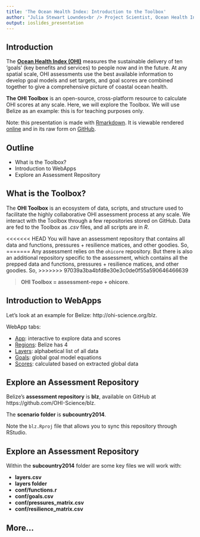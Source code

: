 ```yaml
---
title: 'The Ocean Health Index: Introduction to the Toolbox'
author: "Julia Stewart Lowndes<br /> Project Scientist, Ocean Health Index<br /> lowndes@nceas.ucsb.edu"
output: ioslides_presentation
---
```


## Introduction

The [**Ocean Health Index (OHI)**](www.oceanhealthindex.org) measures the sustainable delivery of ten ‘goals’ (key benefits and services) to people now and in the future. At any spatial scale, OHI assessments use the best available information to develop goal models and set targets, and goal scores are combined together to give a comprehensive picture of coastal ocean health.  

**The OHI Toolbox** is an open-source, cross-platform resource to calculate OHI scores at any scale. Here, we will explore the Toolbox. We will use Belize as an example: this is for teaching purposes only.  

Note: this presentation is made with [Rmarkdown](http://rmarkdown.rstudio.com/). It is viewable rendered [online](http://htmlpreview.github.io/?https://github.com/OHI-Science/ohimanual/blob/master/tutorials/tbx_intro/tutorial_tbx_intro.html#1) and in its raw form on [GitHub](https://github.com/OHI-Science/ohimanual/blob/master/tutorials/tbx_intro/tutorial_tbx_intro.html#1).



## Outline

* What is the Toolbox?
* Introduction to WebApps
* Explore an Assessment Repository

## What is the Toolbox?

The **OHI Toolbox** is an ecosystem of data, scripts, and structure used to facilitate the highly collaborative OHI assessment process at any scale. We interact with the Toolbox through a few repositories stored on GitHub. Data are fed to the Toolbox as *.csv* files, and all scripts are in *R*.

<<<<<<< HEAD
You will have an assessment repository that contains all data and functions, pressures + resilience matices, and other goodies. So,
=======
Any assessment relies on the `ohicore` repository. But there is also an additional repository specific to the assessment, which contains all the prepped data and functions, pressures + resilience matices, and other goodies. So,
>>>>>>> 97039a3ba4bfd8e30e3c0de0f55a590646466639

>  **OHI Toolbox = assessment-repo + ohicore**.


## Introduction to WebApps

Let's look at an example for Belize: http://ohi-science.org/blz.

WebApp tabs: 

* [App](http://ohi-science.org/blz/app): interactive to explore data and scores
* [Regions](http://ohi-science.org/blz/regions/): Belize has 4
* [Layers](http://ohi-science.org/blz/layers/): alphabetical list of all data
* [Goals](http://ohi-science.org/blz/goals/): global goal model equations
* [Scores](http://ohi-science.org/blz/scores/): calculated based on extracted global data


## Explore an Assessment Repository

Belize's **assessment repository** is **blz**, available on GitHub at https://github.com/OHI-Science/blz.  
  
The **scenario folder** is **subcountry2014**. 

Note the `blz.Rproj` file that allows you to sync this repository through RStudio.

## Explore an Assessment Repository

Within the **subcountry2014** folder are some key files we will work with:

* **layers.csv**
* **layers folder**
* **conf/functions.r**
* **conf/goals.csv**
* **conf/pressures_matrix.csv**
* **conf/resilience_matrix.csv**

## More...

